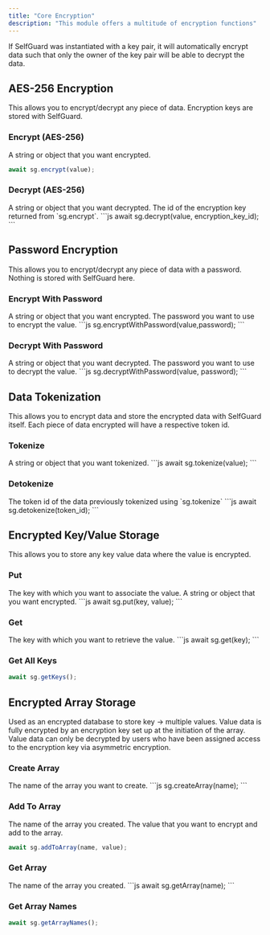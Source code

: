 ```yaml
---
title: "Core Encryption"
description: "This module offers a multitude of encryption functions"
---
```


<Info>If SelfGuard was instantiated with a key pair, it will automatically encrypt data such that only the owner of the key pair will be able to decrypt the data.</Info>

## AES-256 Encryption
This allows you to encrypt/decrypt any piece of data. Encryption keys are stored with SelfGuard.

### Encrypt (AES-256)

<ParamField path="value" required={true} type="object | string">
 A string or object that you want encrypted.
</ParamField>

```js
await sg.encrypt(value);
```

### Decrypt (AES-256)

<ParamField path="value" required={true} type="object | string">
 A string or object that you want decrypted.
</ParamField>

<ParamField path="encryption_key_id" required={true} type="string">
 The id of the encryption key returned from `sg.encrypt`.
</ParamField>
```js
await sg.decrypt(value, encryption_key_id);
```

## Password Encryption
This allows you to encrypt/decrypt any piece of data with a password. Nothing is stored with SelfGuard here.

### Encrypt With Password
<ParamField path="value" required={true} type="object | string">
 A string or object that you want encrypted.
</ParamField>
<ParamField path="password" required={true} type="password">
 The password you want to use to encrypt the value.
</ParamField>
```js
sg.encryptWithPassword(value,password);
```

### Decrypt With Password

<ParamField path="value" required={true} type="object | string">
 A string or object that you want decrypted.
</ParamField>
<ParamField path="password" required={true} type="string">
 The password you want to use to decrypt the value.
</ParamField>
```js
sg.decryptWithPassword(value, password);
```

## Data Tokenization
This allows you to encrypt data and store the encrypted data with SelfGuard itself. Each piece of data encrypted will have a respective token id.

### Tokenize

<ParamField path="value" required={true} type="object | string">
 A string or object that you want tokenized.
</ParamField>
```js
await sg.tokenize(value);
```

### Detokenize

<ParamField path="token_id" required={true} type="string">
 The token id of the data previously tokenized using `sg.tokenize`
</ParamField>
```js
await sg.detokenize(token_id);
```


## Encrypted Key/Value Storage
This allows you to store any key value data where the value is encrypted.

### Put

<ParamField path="key" required={true} type="string">
 The key with which you want to associate the value.
</ParamField>
<ParamField path="value" required={true} type="object | string">
 A string or object that you want encrypted.
</ParamField>
```js
await sg.put(key, value);
```

### Get

<ParamField path="key" required={true} type="string">
 The key with which you want to retrieve the value.
</ParamField>
```js
await sg.get(key);
```

### Get All Keys

```js
await sg.getKeys();
```

## Encrypted Array Storage

Used as an encrypted database to store key -> multiple values. Value data is fully encrypted by an encryption key set up at the initiation of the array. Value data can only be decrypted by users who have been assigned access to the encryption key via asymmetric encryption.

### Create Array

<ParamField path="name" required={true} type="string">
 The name of the array you want to create.
</ParamField>
```js
sg.createArray(name);
```

### Add To Array

<ParamField path="name" required={true} type="string">
 The name of the array you created.
</ParamField>
<ParamField path="value" required={true} type="string">
 The value that you want to encrypt and add to the array.
</ParamField>

```js
await sg.addToArray(name, value);
```

### Get Array
<ParamField path="name" required={true} type="string">
 The name of the array you created.
</ParamField>
```js
await sg.getArray(name);
```

### Get Array Names

```js
await sg.getArrayNames();
```